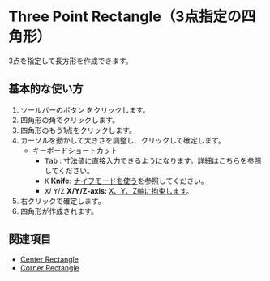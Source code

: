 
# Three Point Rectangle（3点指定の四角形）

<Reference shortcut='' command='Three Point Rectangle' button='ツールバー' />

3点を指定して長方形を作成できます。

## 基本的な使い方

1. ツールバーのボタン <ButtonIcon type="button-three-point-rectangle" /> をクリックします。
2. 四角形の角でクリックします。
3. 四角形のもう1点をクリックします。
4. カーソルを動かして大きさを調整し、クリックして確定します。
   - <Kst>キーボードショートカット</Kst>
      - <kbd>Tab</kbd> : 寸法値に直接入力できるようになります。詳細は[こちら](./sketching-essentials#specify-dimensions-numerically)を参照してください。
      - <kbd>K</kbd> **Knife:** [ナイフモードを使う](./sketching-essentials#use-knife-mode)を参照してください。
      - <kbd>X</kbd>/ <kbd>Y</kbd>/<kbd>Z</kbd> **X/Y/Z-axis:** [X、Y、Z軸に拘束します](./sketching-essentials#constrain-to-an-axis)。
3. 右クリックで確定します。
5. 四角形が作成されます。

<VideoPlayer fileName="three-point-rectangle"/>

## 関連項目

- [Center Rectangle](./center-rectangle)
- [Corner Rectangle](./corner-rectangle)



